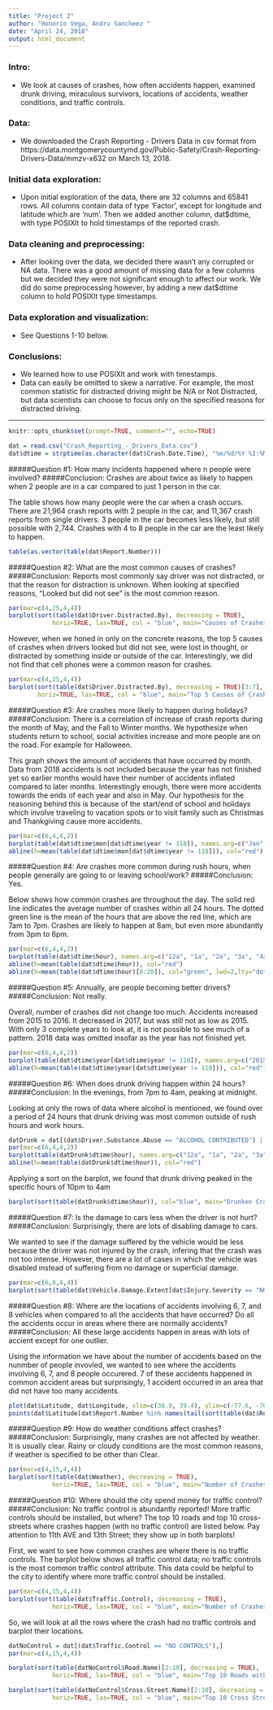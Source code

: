 ```yaml
---
title: "Project 2"
author: "Honorio Vega, Andru Sancheez "
date: "April 24, 2018"
output: html_document
---
```


### Intro: 
* We look at causes of crashes, how often accidents happen, examined drunk driving, miraculous survivors, locations of accidents, weather conditions, and traffic controls.

### Data: 
* We downloaded the Crash Reporting - Drivers Data in csv format from https://data.montgomerycountymd.gov/Public-Safety/Crash-Reporting-Drivers-Data/mmzv-x632 on March 13, 2018. 

### Initial data exploration:
* Upon initial exploration of the data, there are 32 columns and 65841 rows. All columns contain data of type 'Factor', except for longitude and latitude which are 'num'. Then we added another column, dat$dtime, with type POSIXlt to hold timestamps of the reported crash.

### Data cleaning and preprocessing:
* After looking over the data, we decided there wasn't any corrupted or NA data. There was a good amount of missing data for a few columns but we decided they were not significant enough to affect our work. We did do some preprocessing however, by adding a new dat$dtime column to hold POSIXlt type timestamps.

### Data exploration and visualization:
* See Questions 1-10 below.

### Conclusions:
* We learned how to use POSIXlt and work with timestamps.
* Data can easily be omitted to skew a narrative. For example, the most common statistic for distracted driving might be N/A or Not Distracted, but data scientists can choose to focus only on the specified reasons for distracted driving. 

----------------------------------------------------------------------------------------


```r
knitr::opts_chunk$set(prompt=TRUE, comment="", echo=TRUE)
```

```r
dat = read.csv("Crash_Reporting_-_Drivers_Data.csv")
dat$dtime = strptime(as.character(dat$Crash.Date.Time), "%m/%d/%Y %I:%M:%S %p", tz="America/New_York")
```

#####Question #1: How many incidents happened where n people were involved?
#####Conclusion: Crashes are about twice as likely to happen when 2 people are in a car compared to just 1 person in the car.
    
The table shows how many people were the car when a crash occurs. There are 21,964 crash reports with 2 people in the car, and 11,367 crash reports from single drivers. 3 people in the car becomes less likely, but still possible with 2,744. Crashes with 4 to 8 people in the car are the least likely to happen. 

```r
table(as.vector(table(dat$Report.Number))) 
```

#####Question #2: What are the most common causes of crashes?
#####Conclusion: Reports most commonly say driver was not distracted, or that the reason for distraction is unknown. When looking at specified reasons, "Looked but did not see" is the most common reason. 

```r
par(mar=c(4,25,4,4))
barplot(sort(table(dat$Driver.Distracted.By), decreasing = TRUE), 
            horiz=TRUE, las=TRUE, col = "blue", main="Causes of Crashes")
```

However, when we honed in only on the concrete reasons, the top 5 causes of crashes when drivers looked but did not see, were lost in thought, or distracted by something inside or outside of the car. Interestingly, we did not find that cell phones were a common reason for crashes.

```r
par(mar=c(4,25,4,4))
barplot(sort(table(dat$Driver.Distracted.By), decreasing = TRUE)[3:7], 
        horiz=TRUE, las=TRUE, col = "blue", main="Top 5 Causes of Crashes")
```

#####Question #3: Are crashes more likely to happen during holidays?
#####Conclusion: There is a correlation of increase of crash reports during the month of May, and the Fall to Winter months. We hypothesize when students return to school, social activities increase and more people are on the road. For example for Halloween. 

This graph shows the amount of accidents that have occurred by month. Data from 2018 accidents is not included because the year has not finished yet so earlier months would have their number of accidents inflated compared to later months. Interestingly enough, there were more accidents towards the ends of each year and also in May. Our hypothesis for the reasoning behind this is because of the start/end of school and holidays which involve traveling to vacation spots or to visit family such as Christmas and Thankgiving cause more accidents. 

```r
par(mar=c(6,4,4,2))
barplot(table(dat$dtime$mon[dat$dtime$year != 118]), names.arg=c("Jan", "Feb", "Mar", "Apr", "May", "Jun", "Jul", "Aug", "Sep", "Oct", "Nov", "Dec"), col="blue", main="Accidents by Month", xlab="Month", ylab="Number of Accidents", ylim=c(0, 6000))
abline(h=mean(table(dat$dtime$mon[dat$dtime$year != 118])), col="red")
```

#####Question #4: Are crashes more common during rush hours, when people generally are going to or leaving school/work?
#####Conclusion: Yes.

Below shows how common crashes are throughout the day. The solid red line indicates the average number of crashes within all 24 hours. The dotted green line is the mean of the hours that are above the red line, which are 7am to 7pm. Crashes are likely to happen at 8am, but even more abundantly from 3pm to 6pm. 

```r
par(mar=c(6,4,4,2))
barplot(table(dat$dtime$hour), names.arg=c("12a", "1a", "2a", "3a", "4a", "5a", "6a", "7a", "8a", "9a", "10a", "11a", "12p", "1p", "2p", "3p", "4p", "5p", "6p", "7p", "8p", "9p", "10p", "11p"), col="blue", main="Accidents by Hour", xlab="Time (AM/PM)", ylab="Number of Accidents", ylim=c(0, 6000))
abline(h=mean(table(dat$dtime$hour)), col="red")
abline(h=mean(table(dat$dtime$hour)[8:20]), col="green", lwd=2,lty="dotted")
```

#####Question #5: Annually, are people becoming better drivers?
#####Conclusion: Not really.

Overall, number of crashes did not change too much. Accidents increased from 2015 to 2016. It decreased in 2017, but was still not as low as 2015. With only 3 complete years to look at, it is not possible to see much of a pattern. 2018 data was omitted insofar as the year has not finished yet. 

```r
par(mar=c(6,4,4,2))
barplot(table(dat$dtime$year[dat$dtime$year != 118]), names.arg=c("2015", "2016", "2017"), col="blue", main="Annual Crashes", xlab="Year", ylab="Number of Accidents")
abline(h=mean(table(dat$dtime$year[dat$dtime$year != 118])), col="red")
```

#####Question #6: When does drunk driving happen within 24 hours?
#####Conclusion: In the evenings, from 7pm to 4am, peaking at midnight.

Looking at only the rows of data where alcohol is mentioned, we found over a period of 24 hours that drunk driving was most common outside of rush hours and work hours. 

```r
datDrunk = dat[(dat$Driver.Substance.Abuse == "ALCOHOL CONTRIBUTED") | (dat$Driver.Substance.Abuse == "ALCOHOL PRESENT"),]
par(mar=c(6,4,4,2))
barplot(table(datDrunk$dtime$hour), names.arg=c("12a", "1a", "2a", "3a", "4a", "5a", "6a", "7a", "8a", "9a", "10a", "11a", "12p", "1p", "2p", "3p", "4p", "5p", "6p", "7p", "8p", "9p", "10p", "11p"), col="blue", main="Drunken Crashes by Hour", xlab="Time (AM/PM)", ylab="Number of Accidents", ylim=c(0, 250))
abline(h=mean(table(datDrunk$dtime$hour)), col="red")
```

Applying a sort on the barplot, we found that drunk driving peaked in the specific hours of 10pm to 4am

```r
barplot(sort(table(datDrunk$dtime$hour)), col="blue", main="Drunken Crashes by Hour", xlab="Time (AM/PM)", ylab="Number of Accidents", ylim=c(0, 250))
```

#####Question #7: Is the damage to cars less when the driver is not hurt?
#####Conclusion: Surprisingly, there are lots of disabling damage to cars.

We wanted to see if the damage suffered by the vehicle would be less because the driver was not injured by the crash, infering that the crash was not too intense. However, there are a lot of cases in which the vehicle was disabled instead of suffering from no damage or superficial damage.

```r
par(mar=c(6,8,4,4))
barplot(sort(table(dat$Vehicle.Damage.Extent[dat$Injury.Severity == "NO APPARENT INJURY"]), decreasing= TRUE), horiz=TRUE, las=TRUE, col="blue", xlim=c(0,20000), main="Damage to Car with No Apparent Injury to Driver")
```

#####Question #8: Where are the locations of accidents involving 6, 7, and 8 vehicles when compared to all the accidents that have occurred? Do all the accidents occur in areas where there are normally accidents?
#####Conclusion: All these large accidents happen in areas with lots of accient except for one outlier.

Using the information we have about the number of accidents based on the nunmber of people invovled, we wanted to see where the accidents involving 6, 7, and 8 people occurered. 7 of these accidents happened in common accident areas but surprisingly, 1 accident occurred in an area that did not have too many accidents. 

```r
plot(dat$Latitude, dat$Longitude, xlim=c(38.9, 39.4), ylim=c(-77.6, -76.8), pch=20, ylab="Longitude", xlab="Latitude")
points(dat$Latitude[dat$Report.Number %in% names(tail(sort(table(dat$Report.Number)),18))], dat$Longitude[dat$Report.Number %in% names(tail(sort(table(dat$Report.Number)),18))], xlim=c(38.9, 39.4), ylim=c(-77.6, -76.8), main="Locations of 6, 7, and 8-man Accidents", col="red", pch=20)
```

#####Question #9: How do weather conditions affect crashes?
#####Conclusion: Surprisingly, many crashes are not affected by weather. It is usually clear. Rainy or cloudy conditions are the most common reasons, if weather is specified to be other than Clear.

```r
par(mar=c(4,15,4,4))
barplot(sort(table(dat$Weather), decreasing = TRUE), 
            horiz=TRUE, las=TRUE, col = "blue", main="Number of Crashes by Weather")
```

#####Question #10: Where should the city spend money for traffic control?
#####Conclusion: No traffic control is abundantly reported! More traffic controls should be installed, but where? The top 10 roads and top 10 cross-streets where crashes happen (with no traffic control) are listed below. Pay attention to 11th AVE and 13th Street; they show up in both barplots!

First, we want to see how common crashes are where there is no traffic controls. The barplot below shows all traffic control data; no traffic controls is the most common traffic control attribute. This data could be helpful to the city to identify where more traffic control should be installed.

```r
par(mar=c(4,15,4,4))
barplot(sort(table(dat$Traffic.Control), decreasing = TRUE), 
            horiz=TRUE, las=TRUE, col = "blue", main="Number of Crashes by Traffic Control")
```

So, we will look at all the rows where the crash had no traffic controls and barplot their locations. 

```r
datNoControl = dat[(dat$Traffic.Control == "NO CONTROLS"),]
par(mar=c(4,15,4,4))

barplot(sort(table(datNoControl$Road.Name)[2:10], decreasing = TRUE), 
            horiz=TRUE, las=TRUE, col = "blue", main="Top 10 Roads without Traffic Control")

barplot(sort(table(datNoControl$Cross.Street.Name)[2:10], decreasing = TRUE), 
            horiz=TRUE, las=TRUE, col = "blue", main="Top 10 Cross Streets without Traffic Control")
```